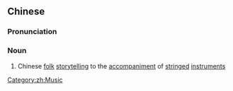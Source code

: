 {{also|弹词}}
==Chinese==
{{zh-forms|s=弹词}}

===Pronunciation===
{{zh-pron
|m=táncí
|c=taan4 ci4
|cat=n
}}

===Noun===
{{zh-noun}}

# Chinese [[folk]] [[storytelling]] to the [[accompaniment]] of [[stringed]] [[instrument]]s

[[Category:zh:Music]]